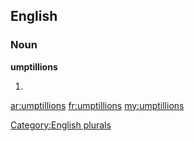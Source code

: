 ==English==

===Noun===
'''umptillions'''

# {{plural of|[[umptillion]]}}

[[Category:English plurals]]

[[ar:umptillions]]
[[fr:umptillions]]
[[my:umptillions]]
